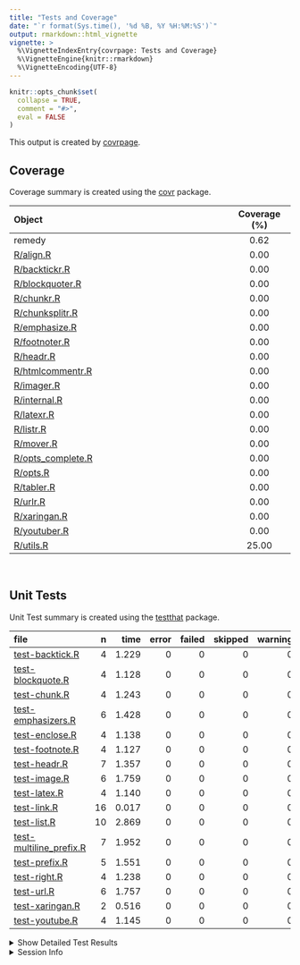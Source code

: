 ```yaml
---
title: "Tests and Coverage"
date: "`r format(Sys.time(), '%d %B, %Y %H:%M:%S')`"
output: rmarkdown::html_vignette
vignette: >
  %\VignetteIndexEntry{covrpage: Tests and Coverage}
  %\VignetteEngine{knitr::rmarkdown}
  %\VignetteEncoding{UTF-8}
---
```

  
```r
knitr::opts_chunk$set(
  collapse = TRUE,
  comment = "#>",
  eval = FALSE
)
```

<!--- Placeholder for tests/README.md Do Not Edit--->
This output is created by
[covrpage](https://github.com/yonicd/covrpage).

## Coverage

Coverage summary is created using the
[covr](https://github.com/r-lib/covr) package.

| Object                                     | Coverage (%) |
| :----------------------------------------- | :----------: |
| remedy                                     |     0.62     |
| [R/align.R](https://github.com/ThinkR-open/remedy/tree/master/R/align.R)                  |     0.00     |
| [R/backtickr.R](https://github.com/ThinkR-open/remedy/tree/master/R/backtickr.R)          |     0.00     |
| [R/blockquoter.R](https://github.com/ThinkR-open/remedy/tree/master/R/blockquoter.R)      |     0.00     |
| [R/chunkr.R](https://github.com/ThinkR-open/remedy/tree/master/R/chunkr.R)                |     0.00     |
| [R/chunksplitr.R](https://github.com/ThinkR-open/remedy/tree/master/R/chunksplitr.R)      |     0.00     |
| [R/emphasize.R](https://github.com/ThinkR-open/remedy/tree/master/R/emphasize.R)          |     0.00     |
| [R/footnoter.R](https://github.com/ThinkR-open/remedy/tree/master/R/footnoter.R)          |     0.00     |
| [R/headr.R](https://github.com/ThinkR-open/remedy/tree/master/R/headr.R)                  |     0.00     |
| [R/htmlcommentr.R](https://github.com/ThinkR-open/remedy/tree/master/R/htmlcommentr.R)    |     0.00     |
| [R/imager.R](https://github.com/ThinkR-open/remedy/tree/master/R/imager.R)                |     0.00     |
| [R/internal.R](https://github.com/ThinkR-open/remedy/tree/master/R/internal.R)            |     0.00     |
| [R/latexr.R](https://github.com/ThinkR-open/remedy/tree/master/R/latexr.R)                |     0.00     |
| [R/listr.R](https://github.com/ThinkR-open/remedy/tree/master/R/listr.R)                  |     0.00     |
| [R/mover.R](https://github.com/ThinkR-open/remedy/tree/master/R/mover.R)                  |     0.00     |
| [R/opts\_complete.R](https://github.com/ThinkR-open/remedy/tree/master/R/opts_complete.R) |     0.00     |
| [R/opts.R](https://github.com/ThinkR-open/remedy/tree/master/R/opts.R)                    |     0.00     |
| [R/tabler.R](https://github.com/ThinkR-open/remedy/tree/master/R/tabler.R)                |     0.00     |
| [R/urlr.R](https://github.com/ThinkR-open/remedy/tree/master/R/urlr.R)                    |     0.00     |
| [R/xaringan.R](https://github.com/ThinkR-open/remedy/tree/master/R/xaringan.R)            |     0.00     |
| [R/youtuber.R](https://github.com/ThinkR-open/remedy/tree/master/R/youtuber.R)            |     0.00     |
| [R/utils.R](https://github.com/ThinkR-open/remedy/tree/master/R/utils.R)                  |    25.00     |

<br>

## Unit Tests

Unit Test summary is created using the
[testthat](https://github.com/r-lib/testthat)
package.

| file                                                         |  n |  time | error | failed | skipped | warning |
| :----------------------------------------------------------- | -: | ----: | ----: | -----: | ------: | ------: |
| [test-backtick.R](https://github.com/ThinkR-open/remedy/tree/master/tests/testthat/test-backtick.R)                  |  4 | 1.229 |     0 |      0 |       0 |       0 |
| [test-blockquote.R](https://github.com/ThinkR-open/remedy/tree/master/tests/testthat/test-blockquote.R)              |  4 | 1.128 |     0 |      0 |       0 |       0 |
| [test-chunk.R](https://github.com/ThinkR-open/remedy/tree/master/tests/testthat/test-chunk.R)                        |  4 | 1.243 |     0 |      0 |       0 |       0 |
| [test-emphasizers.R](https://github.com/ThinkR-open/remedy/tree/master/tests/testthat/test-emphasizers.R)            |  6 | 1.428 |     0 |      0 |       0 |       0 |
| [test-enclose.R](https://github.com/ThinkR-open/remedy/tree/master/tests/testthat/test-enclose.R)                    |  4 | 1.138 |     0 |      0 |       0 |       0 |
| [test-footnote.R](https://github.com/ThinkR-open/remedy/tree/master/tests/testthat/test-footnote.R)                  |  4 | 1.127 |     0 |      0 |       0 |       0 |
| [test-headr.R](https://github.com/ThinkR-open/remedy/tree/master/tests/testthat/test-headr.R)                        |  7 | 1.357 |     0 |      0 |       0 |       0 |
| [test-image.R](https://github.com/ThinkR-open/remedy/tree/master/tests/testthat/test-image.R)                        |  6 | 1.759 |     0 |      0 |       0 |       0 |
| [test-latex.R](https://github.com/ThinkR-open/remedy/tree/master/tests/testthat/test-latex.R)                        |  4 | 1.140 |     0 |      0 |       0 |       0 |
| [test-link.R](https://github.com/ThinkR-open/remedy/tree/master/tests/testthat/test-link.R)                          | 16 | 0.017 |     0 |      0 |       0 |       0 |
| [test-list.R](https://github.com/ThinkR-open/remedy/tree/master/tests/testthat/test-list.R)                          | 10 | 2.869 |     0 |      0 |       0 |       0 |
| [test-multiline\_prefix.R](https://github.com/ThinkR-open/remedy/tree/master/tests/testthat/test-multiline_prefix.R) |  7 | 1.952 |     0 |      0 |       0 |       0 |
| [test-prefix.R](https://github.com/ThinkR-open/remedy/tree/master/tests/testthat/test-prefix.R)                      |  5 | 1.551 |     0 |      0 |       0 |       0 |
| [test-right.R](https://github.com/ThinkR-open/remedy/tree/master/tests/testthat/test-right.R)                        |  4 | 1.238 |     0 |      0 |       0 |       0 |
| [test-url.R](https://github.com/ThinkR-open/remedy/tree/master/tests/testthat/test-url.R)                            |  6 | 1.757 |     0 |      0 |       0 |       0 |
| [test-xaringan.R](https://github.com/ThinkR-open/remedy/tree/master/tests/testthat/test-xaringan.R)                  |  2 | 0.516 |     0 |      0 |       0 |       0 |
| [test-youtube.R](https://github.com/ThinkR-open/remedy/tree/master/tests/testthat/test-youtube.R)                    |  4 | 1.145 |     0 |      0 |       0 |       0 |

<details closed>

<summary> Show Detailed Test Results
</summary>

| file                                                              | context                         | test                                                       | status | n |  time |
| :---------------------------------------------------------------- | :------------------------------ | :--------------------------------------------------------- | :----- | -: | ----: |
| [test-backtick.R](https://github.com/ThinkR-open/remedy/tree/master/tests/testthat/test-backtick.R#L17)                   | backticks                       | backticks: empty                                           | PASS   | 1 | 0.266 |
| [test-backtick.R](https://github.com/ThinkR-open/remedy/tree/master/tests/testthat/test-backtick.R#L30)                   | backticks                       | backticks: highlighted                                     | PASS   | 1 | 0.314 |
| [test-backtick.R](https://github.com/ThinkR-open/remedy/tree/master/tests/testthat/test-backtick.R#L43)                   | backticks                       | backticks: multiline                                       | PASS   | 1 | 0.324 |
| [test-backtick.R](https://github.com/ThinkR-open/remedy/tree/master/tests/testthat/test-backtick.R#L56)                   | backticks                       | backticks: multiselect                                     | PASS   | 1 | 0.325 |
| [test-blockquote.R](https://github.com/ThinkR-open/remedy/tree/master/tests/testthat/test-blockquote.R#L14)               | blockquoter                     | blockquoter: empty                                         | PASS   | 1 | 0.180 |
| [test-blockquote.R](https://github.com/ThinkR-open/remedy/tree/master/tests/testthat/test-blockquote.R#L26)               | blockquoter                     | blockquoter: highlighted                                   | PASS   | 1 | 0.321 |
| [test-blockquote.R](https://github.com/ThinkR-open/remedy/tree/master/tests/testthat/test-blockquote.R#L38)               | blockquoter                     | blockquoter: multiline                                     | PASS   | 1 | 0.313 |
| [test-blockquote.R](https://github.com/ThinkR-open/remedy/tree/master/tests/testthat/test-blockquote.R#L50)               | blockquoter                     | blockquoter: multiparagraph                                | PASS   | 1 | 0.314 |
| [test-chunk.R](https://github.com/ThinkR-open/remedy/tree/master/tests/testthat/test-chunk.R#L28_L30)                     | chunks                          | splitting: splitting one chunk into two                    | PASS   | 1 | 0.323 |
| [test-chunk.R](https://github.com/ThinkR-open/remedy/tree/master/tests/testthat/test-chunk.R#L51_L53)                     | chunks                          | params: splitting one chunk into two carrying chunk params | PASS   | 1 | 0.312 |
| [test-chunk.R](https://github.com/ThinkR-open/remedy/tree/master/tests/testthat/test-chunk.R#L72_L74)                     | chunks                          | creating: full document                                    | PASS   | 1 | 0.288 |
| [test-chunk.R](https://github.com/ThinkR-open/remedy/tree/master/tests/testthat/test-chunk.R#L93_L95)                     | chunks                          | wrapping: full document                                    | PASS   | 1 | 0.320 |
| [test-emphasizers.R](https://github.com/ThinkR-open/remedy/tree/master/tests/testthat/test-emphasizers.R#L16)             | emphasizers                     | italics: empty                                             | PASS   | 1 | 0.168 |
| [test-emphasizers.R](https://github.com/ThinkR-open/remedy/tree/master/tests/testthat/test-emphasizers.R#L29)             | emphasizers                     | italics: highlighted                                       | PASS   | 1 | 0.308 |
| [test-emphasizers.R](https://github.com/ThinkR-open/remedy/tree/master/tests/testthat/test-emphasizers.R#L47)             | emphasizers                     | bold: empty                                                | PASS   | 1 | 0.171 |
| [test-emphasizers.R](https://github.com/ThinkR-open/remedy/tree/master/tests/testthat/test-emphasizers.R#L60)             | emphasizers                     | bold: highlighted                                          | PASS   | 1 | 0.299 |
| [test-emphasizers.R](https://github.com/ThinkR-open/remedy/tree/master/tests/testthat/test-emphasizers.R#L78)             | emphasizers                     | strike: empty                                              | PASS   | 1 | 0.169 |
| [test-emphasizers.R](https://github.com/ThinkR-open/remedy/tree/master/tests/testthat/test-emphasizers.R#L91)             | emphasizers                     | strike: highlighted                                        | PASS   | 1 | 0.313 |
| [test-enclose.R](https://github.com/ThinkR-open/remedy/tree/master/tests/testthat/test-enclose.R#L22)                     | enclose                         | enclose: empty                                             | PASS   | 1 | 0.169 |
| [test-enclose.R](https://github.com/ThinkR-open/remedy/tree/master/tests/testthat/test-enclose.R#L39)                     | enclose                         | enclose: highlighted                                       | PASS   | 1 | 0.324 |
| [test-enclose.R](https://github.com/ThinkR-open/remedy/tree/master/tests/testthat/test-enclose.R#L55)                     | enclose                         | enclose: multiple lines                                    | PASS   | 1 | 0.313 |
| [test-enclose.R](https://github.com/ThinkR-open/remedy/tree/master/tests/testthat/test-enclose.R#L69)                     | enclose                         | enclose: multiple selections                               | PASS   | 1 | 0.332 |
| [test-footnote.R](https://github.com/ThinkR-open/remedy/tree/master/tests/testthat/test-footnote.R#L16)                   | footnotes                       | footnotes: empty                                           | PASS   | 1 | 0.175 |
| [test-footnote.R](https://github.com/ThinkR-open/remedy/tree/master/tests/testthat/test-footnote.R#L29)                   | footnotes                       | footnotes: highlighted                                     | PASS   | 1 | 0.308 |
| [test-footnote.R](https://github.com/ThinkR-open/remedy/tree/master/tests/testthat/test-footnote.R#L42)                   | footnotes                       | footnotes: multiline                                       | PASS   | 1 | 0.317 |
| [test-footnote.R](https://github.com/ThinkR-open/remedy/tree/master/tests/testthat/test-footnote.R#L55)                   | footnotes                       | footnotes: multiselect                                     | PASS   | 1 | 0.327 |
| [test-headr.R](https://github.com/ThinkR-open/remedy/tree/master/tests/testthat/test-headr.R#L12)                         | headr                           | add headers to source editor: \#                           | PASS   | 1 | 0.164 |
| [test-headr.R](https://github.com/ThinkR-open/remedy/tree/master/tests/testthat/test-headr.R#L19)                         | headr                           | add headers to source editor: \#\#                         | PASS   | 1 | 0.171 |
| [test-headr.R](https://github.com/ThinkR-open/remedy/tree/master/tests/testthat/test-headr.R#L26)                         | headr                           | add headers to source editor: \#\#\#                       | PASS   | 1 | 0.173 |
| [test-headr.R](https://github.com/ThinkR-open/remedy/tree/master/tests/testthat/test-headr.R#L33)                         | headr                           | add headers to source editor: \#\#\#\#                     | PASS   | 1 | 0.195 |
| [test-headr.R](https://github.com/ThinkR-open/remedy/tree/master/tests/testthat/test-headr.R#L40)                         | headr                           | add headers to source editor: \#\#\#\#\#                   | PASS   | 1 | 0.169 |
| [test-headr.R](https://github.com/ThinkR-open/remedy/tree/master/tests/testthat/test-headr.R#L47)                         | headr                           | add headers to source editor: \#\#\#\#\#\#                 | PASS   | 1 | 0.172 |
| [test-headr.R](https://github.com/ThinkR-open/remedy/tree/master/tests/testthat/test-headr.R#L55)                         | headr                           | add headers to source editor: append                       | PASS   | 1 | 0.313 |
| [test-image.R](https://github.com/ThinkR-open/remedy/tree/master/tests/testthat/test-image.R#L16)                         | images                          | images: empty                                              | PASS   | 1 | 0.170 |
| [test-image.R](https://github.com/ThinkR-open/remedy/tree/master/tests/testthat/test-image.R#L29)                         | images                          | images: no description bad link                            | PASS   | 1 | 0.317 |
| [test-image.R](https://github.com/ThinkR-open/remedy/tree/master/tests/testthat/test-image.R#L42)                         | images                          | images: description bad link                               | PASS   | 1 | 0.317 |
| [test-image.R](https://github.com/ThinkR-open/remedy/tree/master/tests/testthat/test-image.R#L55)                         | images                          | images: no description good link                           | PASS   | 1 | 0.315 |
| [test-image.R](https://github.com/ThinkR-open/remedy/tree/master/tests/testthat/test-image.R#L68)                         | images                          | images: single word description good link                  | PASS   | 1 | 0.325 |
| [test-image.R](https://github.com/ThinkR-open/remedy/tree/master/tests/testthat/test-image.R#L81)                         | images                          | images: multiple word description good link                | PASS   | 1 | 0.315 |
| [test-latex.R](https://github.com/ThinkR-open/remedy/tree/master/tests/testthat/test-latex.R#L16)                         | latex                           | latex: empty                                               | PASS   | 1 | 0.170 |
| [test-latex.R](https://github.com/ThinkR-open/remedy/tree/master/tests/testthat/test-latex.R#L29)                         | latex                           | latex: highlighted                                         | PASS   | 1 | 0.326 |
| [test-latex.R](https://github.com/ThinkR-open/remedy/tree/master/tests/testthat/test-latex.R#L42)                         | latex                           | latex: multiline                                           | PASS   | 1 | 0.317 |
| [test-latex.R](https://github.com/ThinkR-open/remedy/tree/master/tests/testthat/test-latex.R#L55)                         | latex                           | latex: multiselect                                         | PASS   | 1 | 0.327 |
| [test-link.R](https://github.com/ThinkR-open/remedy/tree/master/tests/testthat/test-link.R#L5)                            | url and relative link detection | urls are detected: www                                     | PASS   | 1 | 0.007 |
| [test-link.R](https://github.com/ThinkR-open/remedy/tree/master/tests/testthat/test-link.R#L8)                            | url and relative link detection | urls are detected: http                                    | PASS   | 1 | 0.001 |
| [test-link.R](https://github.com/ThinkR-open/remedy/tree/master/tests/testthat/test-link.R#L11)                           | url and relative link detection | urls are detected: https                                   | PASS   | 1 | 0.001 |
| [test-link.R](https://github.com/ThinkR-open/remedy/tree/master/tests/testthat/test-link.R#L17)                           | url and relative link detection | (potential) relative links are detected: md                | PASS   | 1 | 0.001 |
| [test-link.R](https://github.com/ThinkR-open/remedy/tree/master/tests/testthat/test-link.R#L20)                           | url and relative link detection | (potential) relative links are detected: Rmd               | PASS   | 1 | 0.000 |
| [test-link.R](https://github.com/ThinkR-open/remedy/tree/master/tests/testthat/test-link.R#L23)                           | url and relative link detection | (potential) relative links are detected: subdir file       | PASS   | 1 | 0.000 |
| [test-link.R](https://github.com/ThinkR-open/remedy/tree/master/tests/testthat/test-link.R#L26)                           | url and relative link detection | (potential) relative links are detected: subdir folder     | PASS   | 1 | 0.000 |
| [test-link.R](https://github.com/ThinkR-open/remedy/tree/master/tests/testthat/test-link.R#L32)                           | url and relative link detection | image links are detected: png                              | PASS   | 1 | 0.000 |
| [test-link.R](https://github.com/ThinkR-open/remedy/tree/master/tests/testthat/test-link.R#L35)                           | url and relative link detection | image links are detected: jpg                              | PASS   | 1 | 0.000 |
| [test-link.R](https://github.com/ThinkR-open/remedy/tree/master/tests/testthat/test-link.R#L38)                           | url and relative link detection | image links are detected: jpeg                             | PASS   | 1 | 0.001 |
| [test-link.R](https://github.com/ThinkR-open/remedy/tree/master/tests/testthat/test-link.R#L41)                           | url and relative link detection | image links are detected: gif                              | PASS   | 1 | 0.001 |
| [test-link.R](https://github.com/ThinkR-open/remedy/tree/master/tests/testthat/test-link.R#L47)                           | url and relative link detection | invalid urls/links are not detected: http/s                | PASS   | 2 | 0.002 |
| [test-link.R](https://github.com/ThinkR-open/remedy/tree/master/tests/testthat/test-link.R#L51)                           | url and relative link detection | invalid urls/links are not detected: www                   | PASS   | 2 | 0.002 |
| [test-link.R](https://github.com/ThinkR-open/remedy/tree/master/tests/testthat/test-link.R#L55)                           | url and relative link detection | invalid urls/links are not detected: no .com               | PASS   | 1 | 0.001 |
| [test-list.R](https://github.com/ThinkR-open/remedy/tree/master/tests/testthat/test-list.R#L14)                           | lists                           | unordered lists: empty                                     | PASS   | 1 | 0.129 |
| [test-list.R](https://github.com/ThinkR-open/remedy/tree/master/tests/testthat/test-list.R#L26)                           | lists                           | unordered lists: highlighted                               | PASS   | 1 | 0.309 |
| [test-list.R](https://github.com/ThinkR-open/remedy/tree/master/tests/testthat/test-list.R#L38)                           | lists                           | unordered lists: multiple lines                            | PASS   | 1 | 0.320 |
| [test-list.R](https://github.com/ThinkR-open/remedy/tree/master/tests/testthat/test-list.R#L50)                           | lists                           | unordered lists: multiple paragraphs                       | PASS   | 1 | 0.310 |
| [test-list.R](https://github.com/ThinkR-open/remedy/tree/master/tests/testthat/test-list.R#L62)                           | lists                           | unordered lists: nested list                               | PASS   | 1 | 0.354 |
| [test-list.R](https://github.com/ThinkR-open/remedy/tree/master/tests/testthat/test-list.R#L77)                           | lists                           | ordered lists: empty                                       | PASS   | 1 | 0.131 |
| [test-list.R](https://github.com/ThinkR-open/remedy/tree/master/tests/testthat/test-list.R#L89)                           | lists                           | ordered lists: highlighted                                 | PASS   | 1 | 0.313 |
| [test-list.R](https://github.com/ThinkR-open/remedy/tree/master/tests/testthat/test-list.R#L101)                          | lists                           | ordered lists: multiple lines                              | PASS   | 1 | 0.355 |
| [test-list.R](https://github.com/ThinkR-open/remedy/tree/master/tests/testthat/test-list.R#L113)                          | lists                           | ordered lists: multiple paragraphs                         | PASS   | 1 | 0.325 |
| [test-list.R](https://github.com/ThinkR-open/remedy/tree/master/tests/testthat/test-list.R#L125)                          | lists                           | ordered lists: nested list                                 | PASS   | 1 | 0.323 |
| [test-multiline\_prefix.R](https://github.com/ThinkR-open/remedy/tree/master/tests/testthat/test-multiline_prefix.R#L21)  | multiline prefix                | prefix: empty                                              | PASS   | 1 | 0.130 |
| [test-multiline\_prefix.R](https://github.com/ThinkR-open/remedy/tree/master/tests/testthat/test-multiline_prefix.R#L33)  | multiline prefix                | prefix: empty as\_is                                       | PASS   | 1 | 0.179 |
| [test-multiline\_prefix.R](https://github.com/ThinkR-open/remedy/tree/master/tests/testthat/test-multiline_prefix.R#L49)  | multiline prefix                | prefix: highlighted                                        | PASS   | 1 | 0.332 |
| [test-multiline\_prefix.R](https://github.com/ThinkR-open/remedy/tree/master/tests/testthat/test-multiline_prefix.R#L65)  | multiline prefix                | prefix: multiple lines                                     | PASS   | 1 | 0.333 |
| [test-multiline\_prefix.R](https://github.com/ThinkR-open/remedy/tree/master/tests/testthat/test-multiline_prefix.R#L81)  | multiline prefix                | prefix: multiple paragraphs                                | PASS   | 1 | 0.329 |
| [test-multiline\_prefix.R](https://github.com/ThinkR-open/remedy/tree/master/tests/testthat/test-multiline_prefix.R#L95)  | multiline prefix                | prefix: multiple paragraphs as\_is                         | PASS   | 1 | 0.323 |
| [test-multiline\_prefix.R](https://github.com/ThinkR-open/remedy/tree/master/tests/testthat/test-multiline_prefix.R#L111) | multiline prefix                | prefix: nested list                                        | PASS   | 1 | 0.326 |
| [test-prefix.R](https://github.com/ThinkR-open/remedy/tree/master/tests/testthat/test-prefix.R#L20)                       | prefix                          | prefix: empty                                              | PASS   | 1 | 0.189 |
| [test-prefix.R](https://github.com/ThinkR-open/remedy/tree/master/tests/testthat/test-prefix.R#L36)                       | prefix                          | prefix: line                                               | PASS   | 1 | 0.359 |
| [test-prefix.R](https://github.com/ThinkR-open/remedy/tree/master/tests/testthat/test-prefix.R#L50)                       | prefix                          | prefix: highlighted                                        | PASS   | 1 | 0.349 |
| [test-prefix.R](https://github.com/ThinkR-open/remedy/tree/master/tests/testthat/test-prefix.R#L66)                       | prefix                          | prefix: multiple lines                                     | PASS   | 1 | 0.321 |
| [test-prefix.R](https://github.com/ThinkR-open/remedy/tree/master/tests/testthat/test-prefix.R#L80)                       | prefix                          | prefix: multiple selections                                | PASS   | 1 | 0.333 |
| [test-right.R](https://github.com/ThinkR-open/remedy/tree/master/tests/testthat/test-right.R#L16)                         | copy text to the right          | rightr: one word                                           | PASS   | 1 | 0.295 |
| [test-right.R](https://github.com/ThinkR-open/remedy/tree/master/tests/testthat/test-right.R#L29)                         | copy text to the right          | rightr: one word                                           | PASS   | 1 | 0.308 |
| [test-right.R](https://github.com/ThinkR-open/remedy/tree/master/tests/testthat/test-right.R#L42)                         | copy text to the right          | rightr: multiple words                                     | PASS   | 1 | 0.320 |
| [test-right.R](https://github.com/ThinkR-open/remedy/tree/master/tests/testthat/test-right.R#L60)                         | copy text to the right          | rightr: highlighting                                       | PASS   | 1 | 0.315 |
| [test-url.R](https://github.com/ThinkR-open/remedy/tree/master/tests/testthat/test-url.R#L16)                             | urls                            | urls: empty                                                | PASS   | 1 | 0.178 |
| [test-url.R](https://github.com/ThinkR-open/remedy/tree/master/tests/testthat/test-url.R#L29)                             | urls                            | urls: no description bad link                              | PASS   | 1 | 0.300 |
| [test-url.R](https://github.com/ThinkR-open/remedy/tree/master/tests/testthat/test-url.R#L42)                             | urls                            | urls: description bad link                                 | PASS   | 1 | 0.321 |
| [test-url.R](https://github.com/ThinkR-open/remedy/tree/master/tests/testthat/test-url.R#L55)                             | urls                            | urls: no description good link                             | PASS   | 1 | 0.327 |
| [test-url.R](https://github.com/ThinkR-open/remedy/tree/master/tests/testthat/test-url.R#L68)                             | urls                            | urls: single word description good link                    | PASS   | 1 | 0.317 |
| [test-url.R](https://github.com/ThinkR-open/remedy/tree/master/tests/testthat/test-url.R#L81)                             | urls                            | urls: multiple word description good link                  | PASS   | 1 | 0.314 |
| [test-xaringan.R](https://github.com/ThinkR-open/remedy/tree/master/tests/testthat/test-xaringan.R#L24_L26)               | xaringan                        | urls: empty                                                | PASS   | 1 | 0.181 |
| [test-xaringan.R](https://github.com/ThinkR-open/remedy/tree/master/tests/testthat/test-xaringan.R#L38_L39)               | xaringan                        | urls: highlighted                                          | PASS   | 1 | 0.335 |
| [test-youtube.R](https://github.com/ThinkR-open/remedy/tree/master/tests/testthat/test-youtube.R#L16_L18)                 | youtube                         | images: empty html                                         | PASS   | 1 | 0.186 |
| [test-youtube.R](https://github.com/ThinkR-open/remedy/tree/master/tests/testthat/test-youtube.R#L31_L32)                 | youtube                         | images: html                                               | PASS   | 1 | 0.313 |
| [test-youtube.R](https://github.com/ThinkR-open/remedy/tree/master/tests/testthat/test-youtube.R#L46_L47)                 | youtube                         | images: html width/height                                  | PASS   | 1 | 0.322 |
| [test-youtube.R](https://github.com/ThinkR-open/remedy/tree/master/tests/testthat/test-youtube.R#L63_L64)                 | youtube                         | images: html width/height                                  | PASS   | 1 | 0.324 |

</details>

<details>

<summary> Session Info </summary>

| Field    | Value                               |
| :------- | :---------------------------------- |
| Version  | R version 3.5.1 (2018-07-02)        |
| Platform | x86\_64-apple-darwin15.6.0 (64-bit) |
| Running  | macOS High Sierra 10.13.6           |
| Language | en\_US                              |
| Timezone | America/New\_York                   |

| Package  | Version    |
| :------- | :--------- |
| testthat | 2.0.0.9000 |
| covr     | 3.2.0      |
| covrpage | 0.0.61     |

</details>

<!--- Final Status : pass --->
